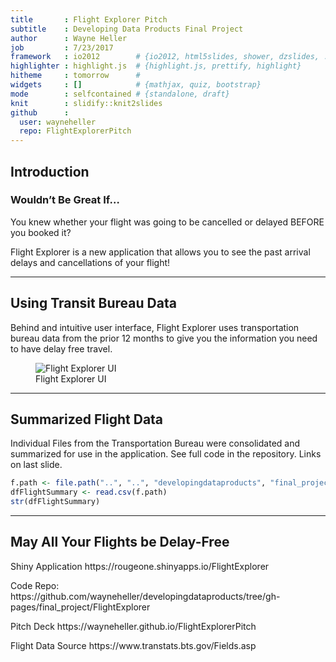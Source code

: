 ```yaml
---
title       : Flight Explorer Pitch
subtitle    : Developing Data Products Final Project
author      : Wayne Heller
job         : 7/23/2017
framework   : io2012        # {io2012, html5slides, shower, dzslides, ...}
highlighter : highlight.js  # {highlight.js, prettify, highlight}
hitheme     : tomorrow      # 
widgets     : []            # {mathjax, quiz, bootstrap}
mode        : selfcontained # {standalone, draft}
knit        : slidify::knit2slides
github      :
  user: wayneheller
  repo: FlightExplorerPitch
---
```



## Introduction

### Wouldn't Be Great If...

You knew whether your flight was going to be cancelled or delayed BEFORE you booked it?

Flight Explorer is a new application that allows you to see the past arrival delays and cancellations of your flight!

---

## Using Transit Bureau Data

Behind and intuitive user interface, Flight Explorer uses transportation bureau data from the prior 12 months to give you the information you need to have delay free travel.

![Flight Explorer UI](FlightExplorer.PNG)

---

## Summarized Flight Data
Individual Files from the Transportation Bureau were consolidated and summarized for use in the application.  See full code in the repository.  Links on last slide.

```r
f.path <- file.path("..", "..", "developingdataproducts", "final_project", "FlightExplorer", "FlightSummaryData.csv" )
dfFlightSummary <- read.csv(f.path)
str(dfFlightSummary)

```

---

## May All Your Flights be Delay-Free

Shiny Application https://rougeone.shinyapps.io/FlightExplorer

Code Repo:  
https://github.com/wayneheller/developingdataproducts/tree/gh-pages/final_project/FlightExplorer

Pitch Deck https://wayneheller.github.io/FlightExplorerPitch

Flight Data Source https://www.transtats.bts.gov/Fields.asp

